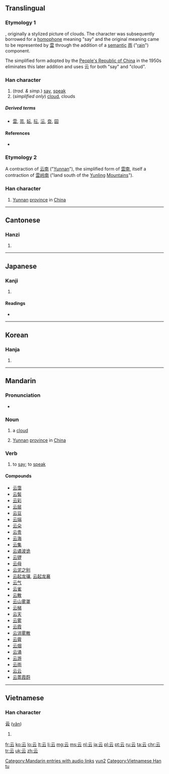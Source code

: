 {{also|雲}}<!-- may be replaced by zh-forms -->
==Translingual==
{{stroke order|type=animate}}

===Etymology 1===
{{liushu|p}}, originally a stylized picture of clouds. The character was subsequently borrowed for a [[homophone]] meaning "say" and the original meaning came to be represented by [[雲]] through the addition of a [[semantic]] [[雨]] ("[[rain]]") component.

The simplified form adopted by the [[People's Republic of China]] in the 1950s eliminates this later addition and uses 云 for both "say" and "cloud".

===Han character===
{{Han char|rn=7|rad=二|as=02|sn=4|four=1073<sub>1</sub>|canj=一一戈 (MMI)|ids=⿱[[二]][[厶]]}}

# (''trad. & simp.'') [[say]], [[speak]]
# (''simplified only'') [[cloud]], clouds

=====Derived terms=====
* [[雲]], [[芸]], [[妘]], [[抎]], [[沄]], [[夽]], [[囩]]

====References====
* {{Han ref|kx=0086.080|dkj=00254|dj=0178.010|hdz=10384.020|uh=4E91|ud=20113|bh=A4AA|bd=42154}}

===Etymology 2===
A contraction of [[云南]] ("[[Yunnan]]"), the simplified form of [[雲南]], itself a contraction of [[雲岭]][[南]] ("land south of the [[Yunling]] [[mountain|Mountains]]").

===Han character===
{{Han char|rn=7|rad=二|as=02|sn=4|four=1073<sub>1</sub>|canj=一一戈 (MMI)|ids=⿱[[二]][[厶]]}}

# {{context|abbreviation|lang=cmn}} [[Yunnan]] [[province]] in [[China]]

----

==Cantonese==

===Hanzi===
{{yue-hanzi|jyut=wan4|y=wan4}}

# {{defn|lang=yue|sort=二02}}

----

==Japanese==

===Kanji===
{{ja-kanji|grade=|rs=二02}}

# {{defn|lang=ja|sort=二02}}

====Readings====
* {{ja-readings|on=[[うん]] (un)|kun=[[いう]] (iu)}}

----

==Korean==

===Hanja===
{{ko-hanja|hangeul=운|rv=un|mr=un}}

# {{defn|lang=ko|sort=二02}}

----

==Mandarin==

===Pronunciation===
* {{audio|zh-yún.ogg|audio}}

===Noun===
{{cmn-noun|s|pin=yún|pint=yun2|tra=雲|sim=云|rs=二02}}

# {{context|Beginning Mandarin|lang=cmn|sc=Hans|sort=yun2}} a [[cloud]]
# {{context|abbreviation|lang=cmn}} [[Yunnan]] [[province]] in [[China]]

===Verb===
{{cmn-verb|ts|pin=yún|pint=yun2|rs=二02}}

# {{context|literary|lang=cmn|sc=Hant|sort=二02}} to [[say]]; to [[speak]]

====Compounds====
* [[云霭]]
* [[云鬓]]
* [[云彩]]
* [[云层]]
* [[云豆]]
* [[云端]]
* [[云朵]]
* [[云贵]]
* [[云海]]
* [[云集]]
* [[云谲波诡]]
* [[云锣]]
* [[云母]]
* [[云泥之别]]
* [[云起龙骧]], [[云起龙襄]]
* [[云气]]
* [[云雀]]
* [[云散]]
* [[云山雾罩]]
* [[云梯]]
* [[云天]]
* [[云雾]]
* [[云霞]]
* [[云消雾散]]
* [[云霄]]
* [[云烟]]
* [[云涌]]
* [[云游]]
* [[云雨]]
* [[云云]]
* [[云蒸霞蔚]]

[[Category:Mandarin entries with audio links]]
[[Category:Mandarin literary terms in simplified script|yun2]]

----

==Vietnamese==

===Han character===
'''云''' ([[vân]])

# {{defn|lang=vi}}

[[Category:Vietnamese Han tu]]

[[fr:云]]
[[ko:云]]
[[lo:云]]
[[lt:云]]
[[li:云]]
[[mg:云]]
[[ms:云]]
[[nl:云]]
[[ja:云]]
[[pl:云]]
[[pt:云]]
[[ru:云]]
[[ta:云]]
[[chr:云]]
[[tr:云]]
[[uk:云]]
[[zh:云]]